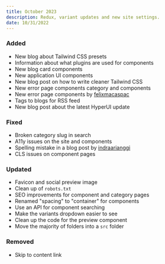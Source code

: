```yaml
---
title: October 2023
description: Redux, variant updates and new site settings.
date: 10/31/2022
---
```


### Added

- New blog about Tailwind CSS presets
- Information about what plugins are used for components
- New blog card components
- New application UI components
- New blog post on how to write cleaner Tailwind CSS
- New error page components category and components
- New error page components by [felixmacaspac](https://github.com/markmead/hyperui/commit/2ebe1075cd57f1f93ffe4d8e802c307b2d2bbccd)
- Tags to blogs for RSS feed
- New blog post about the latest HyperUI update

### Fixed

- Broken category slug in search
- A11y issues on the site and components
- Spelling mistake in a blog post by [indraarianggi](https://github.com/markmead/hyperui/commit/c8f042b1ad1f874fd4b55ec6b5848f90f78001a1)
- CLS issues on component pages

### Updated

- Favicon and social preview image
- Clean up of `robots.txt`
- SEO improvements for component and category pages
- Renamed "spacing" to "container" for components
- Use an API for component searching
- Make the variants dropdown easier to see
- Clean up the code for the preview component
- Move the majority of folders into a `src` folder

### Removed

- Skip to content link
